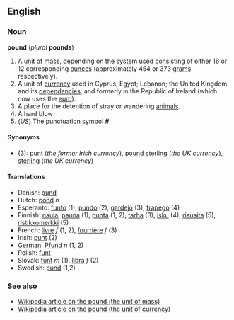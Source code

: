 ==English==
===Noun===
'''pound''' (''plural'' '''pounds''')

# A [[unit]] of [[mass]], depending on the [[system]] used consisting of either 16 or 12 corresponding [[ounce]]s (approximately 454 or 373 [[gram]]s respectively).
# A unit of [[currency]] used in Cyprus; Egypt; Lebanon; the United Kingdom and its [[dependency|dependencies]]; and formerly in the Republic of Ireland (which now uses the [[euro]]).
# A place for the detention of stray or wandering [[animal]]s.
# A hard blow
# (''US'') The punctuation symbol '''#''' <!--isn't this "pound sign" rather than "pound"?-->

====Synonyms====
*(3): [[punt]] (''the former Irish currency''), [[pound sterling]] (''the UK currency''), [[sterling]] (''the UK currency'')

====Translations====
*Danish: [[pund]]
*Dutch: [[pond]] ''n''
*Esperanto: [[funto]] (1), [[pundo]] (2), [[gardejo]] (3), [[frapego]] (4)
*Finnish: [[naula]], [[pauna]] (1), [[punta]] (1, 2), [[tarha]] (3), [[isku]] (4), [[risuaita]] (5), [[ristikkomerkki]] (5)
*French: [[livre]] ''f'' (1, 2), [[fourrière]] ''f'' (3)
*Irish: [[punt]] (2)
*German: [[Pfund]] ''n'' (1, 2)
*Polish: [[funt]]
*Slovak: [[funt]] ''m'' (1), [[libra]] ''f'' (2)
*Swedish: [[pund]] (1,2)

===See also===
*[[en:Pound|Wikipedia article on the pound (the unit of mass)]]
*[[en:Pound_Sterling|Wikipedia article on the pound (the unit of currency)]]